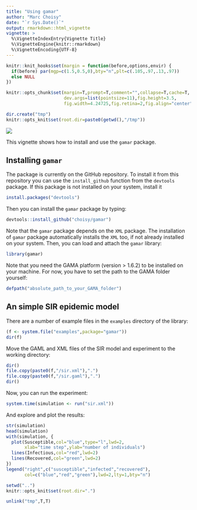 ```yaml
---
title: "Using gamar"
author: "Marc Choisy"
date: "`r Sys.Date()`"
output: rmarkdown::html_vignette
vignette: >
  %\VignetteIndexEntry{Vignette Title}
  %\VignetteEngine{knitr::rmarkdown}
  %\VignetteEncoding{UTF-8}
---
```


```r
knitr::knit_hooks$set(margin = function(before,options,envir) {
  if(before) par(mgp=c(1.5,0.5,0),bty="n",plt=c(.105,.97,.13,.97))
  else NULL
})

knitr::opts_chunk$set(margin=T,prompt=T,comment="",collapse=T,cache=T,
                      dev.args=list(pointsize=11),fig.height=3.5,
                      fig.width=4.24725,fig.retina=2,fig.align="center")

dir.create("tmp")
knitr::opts_knit$set(root.dir=paste0(getwd(),"/tmp"))
```

![](../inst/images/logo.jpg)

This vignette shows how to install and use the `gamar` package.

## Installing `gamar`

The package is currently on the GitHub repository. To install it from this
repository you can use the `install_github` function from the `devtools`
package. If this package is not installed on your system, install it

```r
install.packages("devtools")
```

Then you can install the `gamar` package by typing:

```r
devtools::install_github("choisy/gamar")
```

Note that the `gamar` package depends on the `XML` package. The installation of
`gamar` package automatically installs the `XML` too, if not already installed
on your system. Then, you can load and attach the `gamar` library:

```r
library(gamar)
```

Note that you need the GAMA platform (version > 1.6.2) to be installed on your
machine. For now, you have to set the path to the GAMA folder yourself:

```r
defpath("absolute_path_to_your_GAMA_folder")
```

## An simple SIR epidemic model

There are a number of example files in the `examples` directory of the library:

```r
(f <- system.file("examples",package="gamar"))
dir(f)
```

Move the GAML and XML files of the SIR model and experiment to the working
directory:

```r
dir()
file.copy(paste0(f,"/sir.xml"),".")
file.copy(paste0(f,"/sir.gaml"),".")
dir()
```

Now, you can run the experiment:

```r
system.time(simulation <- run("sir.xml"))
```

And explore and plot the results:

```r
str(simulation)
head(simulation)
with(simulation, {
  plot(Susceptible,col="blue",type="l",lwd=2,
       xlab="time step",ylab="number of individuals")
  lines(Infectious,col="red",lwd=2)
  lines(Recovered,col="green",lwd=2)
})
legend("right",c("susceptible","infected","recovered"),
       col=c("blue","red","green"),lwd=2,lty=1,bty="n")
```

```r
setwd("..")
knitr::opts_knit$set(root.dir=".")
```

```r
unlink("tmp",T,T)
```

